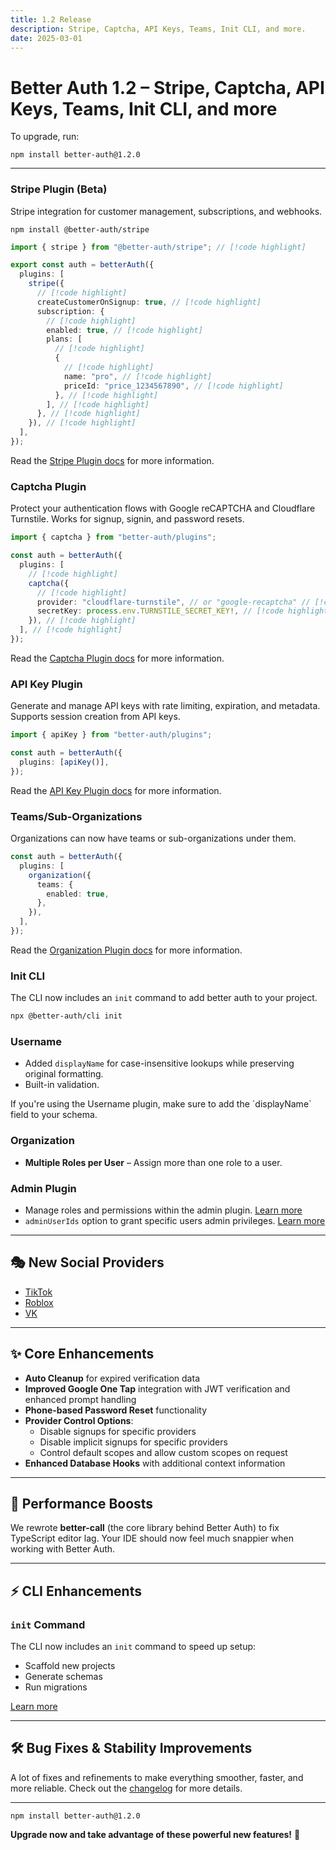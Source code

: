 ```yaml
---
title: 1.2 Release
description: Stripe, Captcha, API Keys, Teams, Init CLI, and more.
date: 2025-03-01
---
```


# Better Auth 1.2 – Stripe, Captcha, API Keys, Teams, Init CLI, and more

To upgrade, run:

```package-install
npm install better-auth@1.2.0
```

---

### **Stripe Plugin (Beta)**

Stripe integration for customer management, subscriptions, and webhooks.

```package-install
npm install @better-auth/stripe
```

```ts title="auth.ts"
import { stripe } from "@better-auth/stripe"; // [!code highlight]

export const auth = betterAuth({
  plugins: [
    stripe({
      // [!code highlight]
      createCustomerOnSignup: true, // [!code highlight]
      subscription: {
        // [!code highlight]
        enabled: true, // [!code highlight]
        plans: [
          // [!code highlight]
          {
            // [!code highlight]
            name: "pro", // [!code highlight]
            priceId: "price_1234567890", // [!code highlight]
          }, // [!code highlight]
        ], // [!code highlight]
      }, // [!code highlight]
    }), // [!code highlight]
  ],
});
```

Read the [Stripe Plugin docs](/docs/plugins/stripe) for more information.

### **Captcha Plugin**

Protect your authentication flows with Google reCAPTCHA and Cloudflare Turnstile. Works for signup, signin, and password resets.

```ts title="auth.ts"
import { captcha } from "better-auth/plugins";

const auth = betterAuth({
  plugins: [
    // [!code highlight]
    captcha({
      // [!code highlight]
      provider: "cloudflare-turnstile", // or "google-recaptcha" // [!code highlight]
      secretKey: process.env.TURNSTILE_SECRET_KEY!, // [!code highlight]
    }), // [!code highlight]
  ], // [!code highlight]
});
```

Read the [Captcha Plugin docs](/docs/plugins/captcha) for more information.

### **API Key Plugin**

Generate and manage API keys with rate limiting, expiration, and metadata. Supports session creation from API keys.

```ts title="auth.ts"
import { apiKey } from "better-auth/plugins";

const auth = betterAuth({
  plugins: [apiKey()],
});
```

Read the [API Key Plugin docs](/docs/plugins/api-key) for more information.

### **Teams/Sub-Organizations**

Organizations can now have teams or sub-organizations under them.

```ts title="auth.ts"
const auth = betterAuth({
  plugins: [
    organization({
      teams: {
        enabled: true,
      },
    }),
  ],
});
```

Read the [Organization Plugin docs](/docs/plugins/organization#teams) for more information.

### **Init CLI**

The CLI now includes an `init` command to add better auth to your project.

```bash title="terminal"
npx @better-auth/cli init
```

### **Username**

- Added `displayName` for case-insensitive lookups while preserving original formatting.
- Built-in validation.

<Callout type="info">
  If you're using the Username plugin, make sure to add the `displayName` field
  to your schema.
</Callout>

### **Organization**

- **Multiple Roles per User** – Assign more than one role to a user.

### **Admin Plugin**

- Manage roles and permissions within the admin plugin. [Learn more](/docs/plugins/admin)
- `adminUserIds` option to grant specific users admin privileges. [Learn more](/docs/plugins/admin#usage)

---

## 🎭 New Social Providers

- [TikTok](/docs/authentication/tiktok)
- [Roblox](/docs/authentication/roblox)
- [VK](/docs/authentication/vk)

---

## ✨ Core Enhancements

- **Auto Cleanup** for expired verification data
- **Improved Google One Tap** integration with JWT verification and enhanced prompt handling
- **Phone-based Password Reset** functionality
- **Provider Control Options**:
  - Disable signups for specific providers
  - Disable implicit signups for specific providers
  - Control default scopes and allow custom scopes on request
- **Enhanced Database Hooks** with additional context information

---

## 🚀 Performance Boosts

We rewrote **better-call** (the core library behind Better Auth) to fix TypeScript editor lag. Your IDE should now feel much snappier when working with Better Auth.

---

## ⚡ CLI Enhancements

### **`init` Command**

The CLI now includes an `init` command to speed up setup:

- Scaffold new projects
- Generate schemas
- Run migrations

[Learn more](/docs/concepts/cli)

---

## 🛠 Bug Fixes & Stability Improvements

A lot of fixes and refinements to make everything smoother, faster, and more reliable. Check out the [changelog](https://github.com/better-auth/better-auth/releases/tag/v1.2.0) for more details.

---

```package-install
npm install better-auth@1.2.0
```

**Upgrade now and take advantage of these powerful new features!** 🚀
